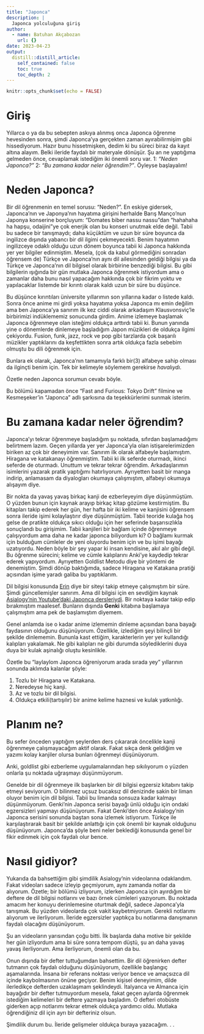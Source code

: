 ```yaml
---
title: "Japonca"
description: |
  Japonca yolculuğuna giriş
author:
  - name: Batuhan Akçabozan
    url: {}
date: 2023-04-23
output:
  distill::distill_article:
    self_contained: false
    toc: true
    toc_depth: 2
---
```



```r
knitr::opts_chunk$set(echo = FALSE)
```

# Giriş

Yıllarca o ya da bu sebepten askıya alınmış onca Japonca öğrenme hevesinden sonra, şimdi Japonca'ya gerçekten zaman ayırabilirmişim gibi hissediyorum. Hazır bunu hissetmişken, dedim ki bu süreci biraz da kayıt altına alayım. Belki ileride faydalı bir materyale dönüşür. Şu an ne yaptığıma gelmeden önce, cevaplamak istediğim iki önemli soru var. 1: *"Neden Japonca?"* 2: *"Bu zamana kadar neler öğrendim?"*. Öyleyse başlayalım!

# Neden Japonca?

Bir dil öğrenmenin en temel sorusu: "Neden?". En eskiye gidersek, Japonca'nın ve Japonya'nın hayatıma girişini herhalde Barış Manço'nun Japonya konserine borçluyum: "Domates biber nassu nassu"dan "hahahaha ha hapşu, odaijini"ye çok enerjik olan bu konseri unutmak elde değil. Tabii bu sadece bir tanışmaydı; daha küçüktüm ve uzun bir süre boyunca da ingilizce dışında yabancı bir dil ilgimi çekmeyecekti. Benim hayatımın ingilizceye odaklı olduğu uzun dönem boyunca tabii ki Japonca hakkında yer yer bilgiler edinmiştim. Mesela, (çok da kabul görmediğini sonradan öğrensem de) Türkçe ve Japonca'nın aynı dil ailesinden geldiği bilgisi ya da Türkçe ve Japonca'nın  dil bilgisel olarak birbirine benzediği bilgisi. Bu gibi bilgilerin ışığında bir gün mutlaka Japonca öğrenmek istiyordum ama o zamanlar daha bunu nasıl yapacağım hakkında çok bir fikrim yoktu ve yapılacaklar listemde bir kırıntı olarak kaldı uzun bir süre bu düşünce.

Bu düşünce kırıntıları üniversite yıllarımın son yıllarına kadar o listede kaldı. Sonra önce anime mi girdi yoksa hayatıma yoksa Japonca mı emin değilim ama ben Japonca'ya sanırım ilk kez ciddi olarak arkadaşım Klausvonsviç'le birbirimizi indüklememiz sonucunda girdim. Anime izlemeye başlamak Japonca öğrenmeye olan isteğimi oldukça arttırdı tabii ki. Bunun yanında yine o dönemlerde dinlemeye başladığım Japon müzikleri de oldukça ilgimi çekiyordu. Fusion, funk, jazz, rock ve pop gibi tarzlarda çok başarılı müzikler yaptıklarını da keşfettikten sonra artık oldukça fazla sebebim olmuştu bu dili öğrenmek için.

Bunlara ek olarak, Japonca'nın tamamıyla farklı bir(3) alfabeye sahip olması da ilginçti benim için. Tek bir kelimeyle söylemem gerekirse *havalıydı*.

Özetle neden Japonca sorumun cevabı böyle. 

Bu bölümü kapamadan önce "Fast and Furious: Tokyo Drift" filmine ve Kesmeşeker'in "Japonca" adlı şarkısına da teşekkürlerimi sunmak isterim.

# Bu zamana kadar neler öğrendim?

Japonca'yı tekrar öğrenmeye başladığım şu noktada, sıfırdan başlamadığımı belirtmem lazım. Geçen yıllarda yer yer Japonca'yla olan istişarelerimizden biriken az çok bir deneyimim var. Sanırım ilk olarak alfabeyle başlamıştım. Hiragana ve katakanayı öğrenmiştim. Tabii ki ilk seferde oturmadı, ikinci seferde de oturmadı. Unuttum ve tekrar tekrar öğrendim. Arkadaşlarımın isimlerini yazarak pratik yaptığımı hatırlıyorum. Ayrıyetten basit bir manga indirip, anlamasam da diyalogları okumaya çalışmıştım, alfabeyi okumaya alışayım diye.

Bir nokta da yavaş yavaş birkaç kanji de ezberleyeyim diye düşünmüştüm. O yüzden bunun için kaynak arayıp birkaç kitap gözüme kestirmiştim. Bu kitapları takip ederek her gün, her hafta bir iki kelime ve kanjisini öğrensem sonra ileride işimi kolaylaştırır diye düşünmüştüm. Tabii teoride kulağa hoş gelse de pratikte oldukça sıkıcı olduğu için her seferinde başarısızlıkla sonuçlandı bu girişimim. Tabii kanjileri bir bağlam içinde öğrenmeye çalışıyordum ama daha ne kadar japonca biliyordum ki? O bağlamı kurmak için bulduğum cümleler de yeni oluyordu benim için ve bu işimi bayağı uzatıyordu. Neden böyle bir şey yapar ki insan kendisine, akıl alır gibi değil. Bu öğrenme sürecini; kelime ve cümle kalıplarını Anki'ye kaydedip tekrar ederek yapıyordum. Ayrıyetten Goldlist Metodu diye bir yöntemi de denemiştim. Şimdi dönüp baktığımda, sadece Hiragana ve Katakana pratiği açısından işime yaradı galiba bu yaptıklarım.

Dil bilgisi konusunda [Erin](https://www.erin.jpf.go.jp/) diye bir siteyi takip etmeye çalışmıştım bir süre. Şimdi güncellemişler sanırım. Ama dil bilgisi için en sevdiğim kaynak [Asialogy'nin Youtube'daki Japonca dersleriydi](https://www.youtube.com/watch?v=LbfdCvITyUM&list=PLdnIlWN-mtuLTr8aZYEitxUxCBRGn5FQL). Bir noktaya kadar takip edip bırakmıştım maalesef. Bunların dışında **Genki** kitabına başlamaya çalışmıştım ama pek de başlamıştım diyemem.

Genel anlamda ise o kadar anime izlememin dinleme açısından bana bayağı faydasının olduğunu düşünüyorum. Özellikle, izlediğim şeyi bilinçli bir şekilde dinlememin. Bununla kast ettiğim, karakterlerin yer yer kullandığı kalıpları yakalamak. Ne gibi kalıpları ne gibi durumda söylediklerini duya duya bir kulak aşinalığı oluştu kesinlikle. 

Özetle bu "laylaylom Japonca öğreniyorum arada sırada yey" yıllarının sonunda aklımda kalanlar şöyle:

1. Tozlu bir Hiragana ve Katakana.
2. Neredeyse hiç kanji.
3. Az ve tozlu bir dil bilgisi.
4. Oldukça etkili(tartışılır) bir anime kelime haznesi ve kulak yatkınlığı. 

# Planım ne?

Bu sefer önceden yaptığım şeylerden ders çıkararak öncelikle kanji öğrenmeye çalışmayacağım aktif olarak. Fakat sıkça denk geldiğim ve yazımı kolay kanjiler olursa bunları öğrenmeyi düşünüyorum.

Anki, goldlist gibi ezberleme uygulamalarından hep sıkılıyorum o yüzden onlarla şu noktada uğraşmayı düşünmüyorum. 

Genelde bir dil öğrenmeye ilk başlarken bir dil bilgisi egzersiz kitabını takip etmeyi seviyorum. O bilinmez uçsuz bucaksız dil denizinde sakin bir liman oluyor benim için dil bilgisi. Tabii bu limanda sonsuza kadar kalmayı düşünmüyorum. Genki'nin Japonca serisi bayağı ünlü olduğu için ondaki egzersizleri yapmayı düşünüyorum. Fakat Genki'den önce Asialogy'nin Japonca serisini sonunda baştan sona izlemek istiyorum. Türkçe ile karşılaştırarak basit bir şekilde anlattığı için çok önemli bir kaynak olduğunu düşünüyorum. Japonca'da şöyle beni neler beklediği konusunda genel bir fikir edinmek için çok faydalı olur bence.

# Nasıl gidiyor?

Yukarıda da bahsettiğim gibi şimdilik Asialogy'nin videolarına odaklandım. Fakat videoları sadece izleyip geçmiyorum, aynı zamanda notlar da alıyorum. Özetle; bir bölümü izliyorum, izlerken Japonca için ayırdığım bir deftere de dil bilgisi notlarını ve bazı örnek cümleleri yazıyorum. Bu noktada amacım her konuyu derinlemesine oturtmak değil, sadece Japonca'yla tanışmak. Bu yüzden videolarda çok vakit kaybetmiyorum. Gerekli notlarımı alıyorum ve ilerliyorum. İleride egzersizler yaptıkça bu notlarıma danışmanın faydalı olacağını düşünüyorum. 

Şu an videoların yarısından çoğu bitti. İlk başlarda daha motive bir şekilde her gün izliyordum ama bi süre sonra tempom düştü, şu an daha yavaş yavaş ilerliyorum. Ama ilerliyorum, önemli olan da bu.

Onun dışında bir defter tuttuğumdan bahsettim. Bir dil öğrenirken defter tutmanın çok faydalı olduğunu düşünüyorum, özellikle başlangıç aşamalarında. İnsana bir referans noktası veriyor bence ve amaçsızca dil içinde kaybolmasının önüne geçiyor. Benim kişisel deneyimim, dilde ilerledikçe defterden uzaklaşmam şeklindeydi. İtalyanca ve Almanca için bayağıdır bir defter tutmuyordum mesela, fakat geçen aylarda öğrenmek istediğim kelimeleri bir deftere yazmaya başladım. O defteri otobüste giderken açıp notlarımı tekrar etmek oldukça yardımcı oldu. Mutlaka öğrendiğiniz dil için ayrı bir defteriniz olsun.

Şimdilik durum bu. İleride gelişmeler oldukça buraya yazacağım. . .